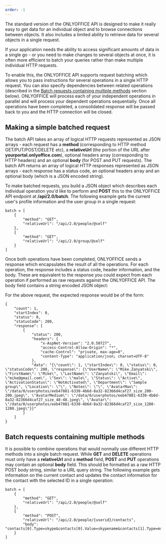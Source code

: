```yaml
---
order: -1
---
```

The standard version of the ONLYOFFICE API is designed to make it really easy to get data for an individual object and to browse connections between objects. It also includes a limited ability to retrieve data for several objects in a single request.

If your application needs the ability to access significant amounts of data in a single go - or you need to make changes to several objects at once, it is often more efficient to batch your queries rather than make multiple individual HTTP requests.

To enable this, the ONLYOFFICE API supports request batching which allows you to pass instructions for several operations in a single HTTP request. You can also specify dependencies between related operations (described in the [Batch requests containing multiple methods](#multiple-methods-batch) section below). ONLYOFFICE will process each of your independent operations in parallel and will process your dependent operations sequentially. Once all operations have been completed, a consolidated response will be passed back to you and the HTTP connection will be closed.

## Making a simple batched request

The batch API takes an array of logical HTTP requests represented as JSON arrays - each request has a **method** (corresponding to HTTP method GET/PUT/POST/DELETE etc), a **relativeUrl** (the portion of the URL after **yourportal.onlyoffice.com**), optional headers array (corresponding to HTTP headers) and an optional **body** (for POST and PUT requests). The batch API returns an array of logical HTTP responses represented as JSON arrays - each response has a status code, an optional headers array and an optional body (which is a JSON encoded string).

To make batched requests, you build a JSON object which describes each individual operation you'd like to perform and **POST** this to the ONLYOFFICE API endpoint at **/api/2.0/batch**. The following example gets the current user's profile information and the user group in a single request:

```
batch = [
    {
        "method": "GET",
        "relativeUrl": "/api/2.0/people/@self"
    },
    {
        "method": "GET",
        "relativeUrl": "/api/2.0/group/@self"
    }
]
```

Once both operations have been completed, ONLYOFFICE sends a response which encapsulates the result of all the operations. For each operation, the response includes a status code, header information, and the body. These are equivalent to the response you could expect from each operation if performed as raw requests against the ONLYOFFICE API. The body field contains a string encoded JSON object:

For the above request, the expected response would be of the form:

```
{
    "count": 1,
    "startIndex": 0,
    "status": 0,
    "statusCode": 200,
    "response": [
        {
            "status": 200,
            "headers": {
                "x-AspNet-Version": "2.0.50727",
                "access-Control-Allow-Origin": "*",
                "cache-Control": "private, max-age=0",
                "content-Type": "application/json; charset=UTF-8"
            },
            "data": "{\"count\": 1, \"startIndex\": 0, \"status\": 0, \"statusCode\": 200, \"response\": {\"UserName\": \"Mike.Zanyatski\", \"FirstName\": \"Mike\", \"LastName\": \"Zanyatski\", \"Email\": \"mike@gmail.com\", \"Sex\": \"male\", \"Status\": \"Active\", \"ActivationStatus\": \"NotActivated\", \"Department\": \"Sample group\", \"Location\": \"\", \"Notes\": \"\", \"AvatarMax\": \"/data/0/userphotos/eeb47881-6330-4b6d-8a32-82366d4caf27_size_200-200.jpeg\", \"AvatarMedium\": \"/data/0/userphotos/eeb47881-6330-4b6d-8a32-82366d4caf27_size_48-48.jpeg\", \"Avatar\": \"/data/0/userphotos/eeb47881-6330-4b6d-8a32-82366d4caf27_size_1280-1280.jpeg\"}}"
        }
    ]
}
```

## Batch requests containing multiple methods

It is possible to combine operations that would normally use different HTTP methods into a single batch request. While **GET** and **DELETE** operations must only have a **relativeUrl** and a **method** field, **POST** and **PUT** operations may contain an optional **body** field. This should be formatted as a raw HTTP POST body string, similar to a URL query string. The following example gets information on the current contact and updates the contact information for the contact with the selected ID in a single operation:

```
batch = [
    {
        "method": "GET",
        "relativeUrl": "/api/2.0/people/@self"
    },
    {
        "method": "POST",
        "relativeUrl": "/api/2.0/people/{userid}/contacts", 
        "body": "contacts[0].Type=skype&contacts[0].Value=skypename&contacts[1].Type=msn&contacts[1].Value=msn_login"
    }
]
```

